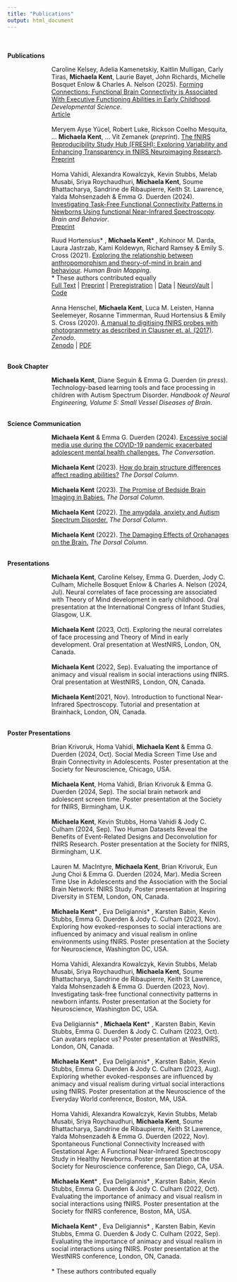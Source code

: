 ```yaml
---
title: "Publications"
output: html_document
---
```


<style>
.text.extra-padding {
    padding-left: 100px; 
    max-width:100%;
  }
</style>
<br>
<br>
**Publications** 
<br>
<div class="text extra-padding"> 
Caroline Kelsey, Adelia Kamenetskiy, Kaitlin Mulligan, Carly Tiras, **Michaela Kent**, Laurie Bayet, John Richards, Michelle Bosquet Enlow & Charles A. Nelson (2025). [Forming Connections: Functional Brain Connectivity is Associated With Executive Functioning Abilities in Early Childhood ](https://doi.org/10.1111/desc.13604). *Developmental Science*.
<br>
[Article](https://osf.io/preprints/metaarxiv/pc6x8)
<br>
<br>
Meryem Ayşe Yücel, Robert Luke, Rickson Coelho Mesquita, … **Michaela Kent**, … Vit Zemanek (*preprint*). [The fNIRS Reproducibility Study Hub (FRESH): Exploring Variability and Enhancing Transparency in fNIRS Neuroimaging Research](https://osf.io/preprints/metaarxiv/pc6x8).
<br>
[Preprint](https://osf.io/preprints/metaarxiv/pc6x8)
<br>
<br>
Homa Vahidi, Alexandra Kowalczyk, Kevin Stubbs, Melab Musabi, Sriya Roychaudhuri, **Michaela Kent**, Soume Bhattacharya, Sandrine de Ribaupierre, Keith St. Lawrence, Yalda Mohsenzadeh & Emma G. Duerden (2024). [Investigating Task-Free Functional Connectivity Patterns in Newborns Using functional Near-Infrared Spectroscopy](https://www.biorxiv.org/content/10.1101/2023.09.05.555980v1). *Brain and Behavior*.
<br>
[Preprint](https://www.biorxiv.org/content/10.1101/2023.09.05.555980v1) 
</div>
<div class="text extra-padding"> 
Ruud Hortensius* , **Michaela Kent*** , Kohinoor M. Darda, Laura Jastrzab, Kami Koldewyn, Richard Ramsey & Emily S. Cross (2021). [Exploring the relationship between anthropomorphism and theory-of-mind in brain and behaviour](https://onlinelibrary.wiley.com/doi/epdf/10.1002/hbm.25542). *Human Brain Mapping*.
<br>
* These authors contributed equally
<br>
[Full Text](https://onlinelibrary.wiley.com/doi/full/10.1002/hbm.25542) | [Preprint](https://psyarxiv.com/3uj4g/) | [Preregistration](https://osf.io/tuq4a) | [Data](https://osf.io/rg5kn/) | [NeuroVault](https://neurovault.org/collections/6615/) | [Code](https://gitlab.com/hortensius/anthrom)
<br>
<br>
Anna Henschel, **Michaela Kent**, Luca M. Leisten, Hanna Seelemeyer, Rosanne Timmerman, Ruud Hortensius & Emily S. Cross (2020). [A manual to digitising fNIRS probes with photogrammetry as described in Clausner et. al. (2017)](https://zenodo.org/record/4146985). *Zenodo*.
<br>
[Zenodo](https://zenodo.org/record/4146985) | [PDF](https://www.soba-lab.com/_files/ugd/3e5863_cf150f119e2640d1a0c6963ea7fc20f4.pdf) 
<br>
<br>
</div>
**Book Chapter** 
<br>
<div class="text extra-padding"> 
**Michaela Kent**, Diane Seguin & Emma G. Duerden (*in press*). Technology-based learning tools and face processing in children with Autism Spectrum Disorder. *Handbook of Neural Engineering, Volume 5: Small Vessel Diseases of Brain*.
<br>
<br>
</div>
**Science Communication** 
<br>
<div class="text extra-padding"> 
**Michaela Kent** & Emma G. Duerden (2024). [Excessive social media use during the COVID-19 pandemic exacerbated adolescent mental health challenges.](https://theconversation.com/excessive-social-media-use-during-the-covid-19-pandemic-exacerbated-adolescent-mental-health-challenges-217986) *The Conversation*.
<br>
<br>
**Michaela Kent** (2023). [How do brain structure differences affect reading abilities?](https://songsuwo.ca/thedorsalcolumn/vol-4-iss-4-michaela-kent) *The Dorsal Column*.
<br>
<br>
**Michaela Kent** (2023). [The Promise of Bedside Brain Imaging in Babies.](https://songsuwo.ca/thedorsalcolumn/vol4-iss2-michaela-kent) *The Dorsal Column*.
<br>
<br>
**Michaela Kent** (2022). [The amygdala, anxiety and Autism Spectrum Disorder.](https://songsuwo.ca/thedorsalcolumn/vol3-iss4-michaela-kent) *The Dorsal Column*.
<br>
<br>
**Michaela Kent** (2022). [The Damaging Effects of Orphanages on the Brain.](https://songsuwo.ca/thedorsalcolumn/vol3-iss2-michaela-kent) *The Dorsal Column*.
<br>
<br>
</div>
**Presentations** 
<div class="text extra-padding"> 
**Michaela Kent**, Caroline Kelsey, Emma G. Duerden, Jody C. Culham, Michelle Bosquet Enlow & Charles A. Nelson (2024, Jul). Neural correlates of face processing are associated with Theory of Mind development in early childhood. Oral presentation at the International Congress of Infant Studies, Glasgow, U.K.
<br>
<br>
**Michaela Kent** (2023, Oct). Exploring the neural correlates of face processing and Theory of Mind in early development. Oral presentation at WestNIRS, London, ON, Canada.
<br>
<br>
**Michaela Kent** (2022, Sep). Evaluating the importance of animacy and visual realism in social interactions using fNIRS. Oral presentation at WestNIRS, London, ON, Canada.
<br>
<br>
**Michaela Kent**(2021, Nov). Introduction to functional Near-Infrared Spectroscopy. Tutorial and presentation at Brainhack, London, ON, Canada.
<br>
<br>
</div>
**Poster Presentations** 
<div class="text extra-padding"> 
Brian Krivoruk, Homa Vahidi, **Michaela Kent** & Emma G. Duerden (2024, Oct). Social Media Screen Time Use and Brain Connectivity in Adolescents. Poster presentation at the Society for Neuroscience, Chicago, USA.
<br>
<br>
**Michaela Kent**, Homa Vahidi, Brian Krivoruk & Emma G. Duerden (2024, Sep). The social brain network and adolescent screen time. Poster presentation at the Society for fNIRS, Birmingham, U.K.
<br>
<br>
**Michaela Kent**, Kevin Stubbs, Homa Vahidi & Jody C. Culham (2024, Sep). Two Human Datasets Reveal the Benefits of Event-Related Designs and Deconvolution for fNIRS Research. Poster presentation at the Society for fNIRS, Birmingham, U.K.
<br>
<br>
Lauren M. MacIntyre, **Michaela Kent**, Brian Krivoruk, Eun Jung Choi & Emma G. Duerden (2024, Mar). Media Screen Time Use in Adolescents and the Association with the Social Brain Network: fNIRS Study. Poster presentation at Inspiring Diversity in STEM, London, ON, Canada.
<br>
<br>
**Michaela Kent*** , Eva Deligiannis* , Karsten Babin, Kevin Stubbs, Emma G. Duerden & Jody C. Culham (2023, Nov). Exploring how evoked-responses to social interactions are influenced by animacy and visual realism in online environments using fNIRS. Poster presentation at the Society for Neuroscience, Washington DC, USA.
<br>
<br>
Homa Vahidi, Alexandra Kowalczyk, Kevin Stubbs, Melab Musabi, Sriya Roychaudhuri, **Michaela Kent**, Soume Bhattacharya, Sandrine de Ribaupierre, Keith St Lawrence, Yalda Mohsenzadeh & Emma G. Duerden (2023, Nov). Investigating task-free functional connectivity patterns in newborn infants. Poster presentation at the Society for Neuroscience, Washington DC, USA.  
<br>
Eva Deligiannis* , **Michaela Kent*** , Karsten Babin, Kevin Stubbs, Emma G. Duerden & Jody C. Culham (2023, Oct). Can avatars replace us? Poster presentation at WestNIRS, London, ON, Canada.
<br>
<br>
**Michaela Kent*** , Eva Deligiannis* , Karsten Babin, Kevin Stubbs, Emma G. Duerden & Jody C. Culham (2023, Aug). Exploring whether evoked-responses are influenced by animacy and visual realism during virtual social interactions using fNIRS. Poster presentation at the Neuroscience of the Everyday World conference, Boston, MA, USA.
<br>
<br>
Homa Vahidi, Alexandra Kowalczyk, Kevin Stubbs, Melab Musabi, Sriya Roychaudhuri, **Michaela Kent**, Soume Bhattacharya, Sandrine de Ribaupierre, Keith St Lawrence, Yalda Mohsenzadeh & Emma G. Duerden (2022, Nov). Spontaneous Functional Connectivity Increased with Gestational Age: A Functional Near-Infrared Spectroscopy Study in Healthy Newborns. Poster presentation at the Society for Neuroscience conference, San Diego, CA, USA.  
<br>
**Michaela Kent*** , Eva Deligiannis* , Karsten Babin, Kevin Stubbs, Emma G. Duerden & Jody C. Culham (2022, Oct). Evaluating the importance of animacy and visual realism in social interactions using fNIRS. Poster presentation at the Society for fNIRS conference, Boston, MA, USA.
<br>
<br>
**Michaela Kent*** , Eva Deligiannis* , Karsten Babin, Kevin Stubbs, Emma G. Duerden & Jody C. Culham (2022, Sep). Evaluating the importance of animacy and visual realism in social interactions using fNIRS. Poster presentation at the WestNIRS conference, London, ON, Canada.
<br>
<br>
* These authors contributed equally
</div>
